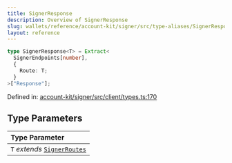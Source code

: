 ```yaml
---
title: SignerResponse
description: Overview of SignerResponse
slug: wallets/reference/account-kit/signer/src/type-aliases/SignerResponse
layout: reference
---
```


```ts
type SignerResponse<T> = Extract<
  SignerEndpoints[number],
  {
    Route: T;
  }
>["Response"];
```

Defined in: [account-kit/signer/src/client/types.ts:170](https://github.com/alchemyplatform/aa-sdk/blob/49e74eee8606f480b200b4612d00d950da8a8742/account-kit/signer/src/client/types.ts#L170)

## Type Parameters

| Type Parameter                                   |
| :----------------------------------------------- |
| `T` _extends_ [`SignerRoutes`](SignerRoutes.mdx) |
